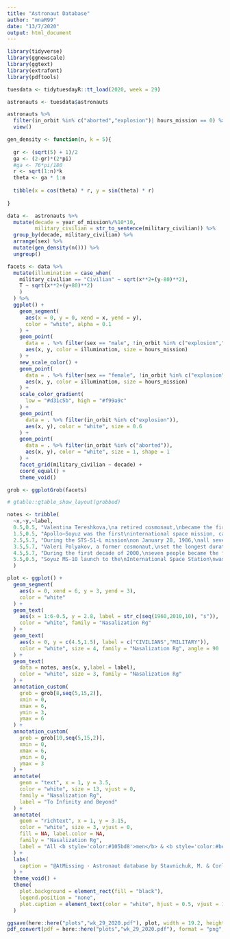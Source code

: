 ```yaml
---
title: "Astronaut Database"
author: "mnaR99"
date: "13/7/2020"
output: html_document
---
```


```r
library(tidyverse)
library(ggnewscale)
library(ggtext)
library(extrafont)
library(pdftools)
```

```r
tuesdata <- tidytuesdayR::tt_load(2020, week = 29)

astronauts <- tuesdata$astronauts
```

```r
astronauts %>% 
  filter(in_orbit %in% c("aborted","explosion")| hours_mission == 0) %>% 
  view()
```

```r
gen_density <- function(n, k = 5){
  
  gr <- (sqrt(5) + 1)/2
  ga <- (2-gr)*(2*pi)
  #ga <- 76*pi/180
  r <- sqrt(1:n)*k
  theta <- ga * 1:n
  
  tibble(x = cos(theta) * r, y = sin(theta) * r)
  
}
```

```r
data <-  astronauts %>% 
  mutate(decade = year_of_mission%/%10*10,
         military_civilian = str_to_sentence(military_civilian)) %>% 
  group_by(decade, military_civilian) %>%
  arrange(sex) %>%
  mutate(gen_density(n())) %>% 
  ungroup()
```

```r
facets <- data %>% 
  mutate(illumination = case_when(
    military_civilian == "Civilian" ~ sqrt(x**2+(y-80)**2),
    T ~ sqrt(x**2+(y+80)**2)
    )
  ) %>% 
  ggplot() +
    geom_segment(
      aes(x = 0, y = 0, xend = x, yend = y), 
      color = "white", alpha = 0.1
    ) +
    geom_point(
      data = . %>% filter(sex == "male", !in_orbit %in% c("explosion","aborted")), 
      aes(x, y, color = illumination, size = hours_mission)
    ) +
    new_scale_color() +
    geom_point(
      data = . %>% filter(sex == "female", !in_orbit %in% c("explosion","aborted")), 
      aes(x, y, color = illumination, size = hours_mission)
    ) +
    scale_color_gradient(
      low = "#d31c5b", high = "#f99a9c"
    ) +
    geom_point(
      data = . %>% filter(in_orbit %in% c("explosion")), 
      aes(x, y), color = "white", size = 0.6
    ) +
    geom_point(
      data = . %>% filter(in_orbit %in% c("aborted")), 
      aes(x, y), color = "white", size = 1, shape = 1
    ) +
    facet_grid(military_civilian ~ decade) +
    coord_equal() +
    theme_void()
```

```r
grob <- ggplotGrob(facets)

# gtable::gtable_show_layout(grobbed)

notes <- tribble(
  ~x,~y,~label,
  0.5,0.5, "Valentina Tereshkova,\na retired cosmonaut,\nbecame the first woman\nto go into space on\nJune 16, 1963.",
  1.5,0.5, "Apollo–Soyuz was the first\ninternational space mission, carried out\njointly by the USA and the USSR\n on July 15, 1975.",
  2.5,5.7, "During the STS-51-L mission\non January 28, 1986,\nall seven crew members died from\nthe Challenger explosion,\nminutes after launch.",
  3.5,5.7, "Valeri Polyakov, a former cosmonaut,\nset the longest duration spaceflight\n(437 days 18 hours) on March 22, 1995.",
  4.5,5.7, "During the first decade of 2000,\nseven people became the first space\ntourists. Charles Simonyi, an American\nbusinessman, became the first\nrepeat space tourist.",
  5.5,0.5, "Soyuz MS-10 launch to the\nInternational Space Station\nwas aborted on October 11, 2018.\nBoth crew members, survived the incident."
  )

plot <- ggplot() +
  geom_segment(
    aes(x = 0, xend = 6, y = 3, yend = 3), 
    color = "white"
  ) +
  geom_text(
    aes(x = 1:6-0.5, y = 2.8, label = str_c(seq(1960,2010,10), "s")), 
    color = "white", family = "Nasalization Rg"
  ) +
  geom_text(
    aes(x = 0, y = c(4.5,1.5), label = c("CIVILIANS","MILITARY")), 
    color = "white", size = 4, family = "Nasalization Rg", angle = 90
  ) +
  geom_text(
    data = notes, aes(x, y,label = label), 
    color = "white", size = 3, family = "Nasalization Rg"
  ) +
  annotation_custom(
    grob = grob[8,seq(5,15,2)],
    xmin = 0,
    xmax = 6,
    ymin = 3,
    ymax = 6
  ) +
  annotation_custom(
    grob = grob[10,seq(5,15,2)],
    xmin = 0,
    xmax = 6,
    ymin = 0,
    ymax = 3
  ) +
  annotate(
    geom = "text", x = 1, y = 3.5, 
    color = "white", size = 13, vjust = 0,
    family = "Nasalization Rg",
    label = "To Infinity and Beyond"
  ) +
  annotate(
    geom = "richtext", x = 1, y = 3.15, 
    color = "white", size = 3, vjust = 0,
    fill = NA, label.color = NA,
    family = "Nasalization Rg",
    label = "All <b style='color:#105bd8'>men</b> & <b style='color:#be2535'>women</b> astronauts who participated in space missions before 15 January 2020.<br>Size of the point represents the duration of the mission."
  ) +
  labs(
    caption = "@AtMissing · Astronaut database by Stavnichuk, M. & Corlett, T."
  ) +
  theme_void() +
  theme(
    plot.background = element_rect(fill = "black"),
    legend.position = "none",
    plot.caption = element_text(color = "white", hjust = 0.5, vjust = 10, family = "Nasalization Rg")
  )
```

```r
ggsave(here::here("plots","wk_29_2020.pdf"), plot, width = 19.2, height = 10.8, device = cairo_pdf)
pdf_convert(pdf = here::here("plots","wk_29_2020.pdf"), format = "png", dpi = 600, filenames = here::here("plots","wk_29_2020_2.png"))
```
